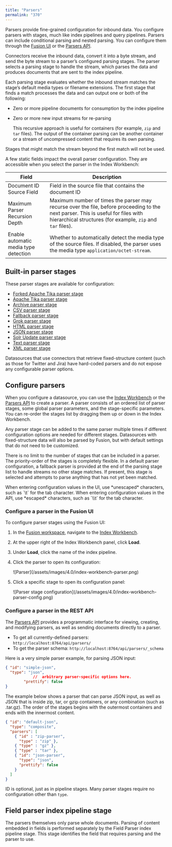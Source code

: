 ```yaml
---
title: "Parsers"
permalink: "370"
---
```


Parsers provide fine-grained configuration for inbound data. You configure parsers with stages, much like index pipelines and query pipelines. Parsers can include conditional parsing and nested parsing. You can configure them through the [Fusion UI](#ui-config) or the [Parsers API](#api-config).

Connectors receive the inbound data, convert it into a byte stream, and send the byte stream to a parser’s configured parsing stages. The parser selects a parsing stage to handle the stream, which parses the data and produces documents that are sent to the index pipeline.

Each parsing stage evaluates whether the inbound stream matches the stage’s default media types or filename extensions. The first stage that finds a match processes the data and can output one or both of the following:

* Zero or more pipeline documents for consumption by the index pipeline
* Zero or more new input streams for re-parsing

  This recursive approach is useful for containers (for example, `zip` and `tar` files). The output of the container parsing can be another container or a stream of uncompressed content that requires its own parsing.

Stages that might match the stream beyond the first match will not be used.

A few static fields impact the overall parser configuration. They are accessible when you select the parser in the Index Workbench:

| Field | Description |
| --- | --- |
| Document ID Source Field | Field in the source file that contains the document ID |
| Maximum Parser Recursion Depth | Maximum number of times the parser may recurse over the file, before proceeding to the next parser. This is useful for files with hierarchical structures (for example, `zip` and `tar` files). |
| Enable automatic media type detection | Whether to automatically detect the media type of the source files. If disabled, the parser uses the media type `application/octet-stream`. |

## Built-in parser stages

These parser stages are available for configuration:

* [Forked Apache Tika parser stage](/fusion-server/4.2/367/forked-apache-tika-parser-stage)
* [Apache Tika parser stage](/fusion-server/4.2/371/apache-tika-parser-stage)
* [Archive parser stage](/fusion-server/4.2/366/archive-parser-stage)
* [CSV parser stage](/fusion-server/4.2/375/csv-parser-stage)
* [Fallback parser stage](/fusion-server/4.2/378/fallback-parser-stage)
* [Grok parser stage](/fusion-server/4.2/373/grok-parser-stage)
* [HTML parser stage](/fusion-server/4.2/374/html-parser-stage)
* [JSON parser stage](/fusion-server/4.2/369/json-parser-stage)
* [Solr Update parser stage](/fusion-server/4.2/368/solr-update-parser-stage)
* [Text parser stage](/fusion-server/4.2/377/text-parser-stage)
* [XML parser stage](/fusion-server/4.2/372/xml-parser-stage)

Datasources that use connectors that retrieve fixed-structure content (such as those for Twitter and Jira) have hard-coded parsers and do not expose any configurable parser options.

## Configure parsers

When you configure a datasource, you can use the [Index Workbench](/fusion-server/4.2/158/index-workbench) or the [Parsers API](/fusion-server/4.2/308/parsers-api) to create a parser. A parser consists of an ordered list of parser stages, some global parser parameters, and the stage-specific parameters. You can re-order the stages list by dragging them up or down in the Index Workbench.

Any parser stage can be added to the same parser multiple times if different configuration options are needed for different stages. Datasources with fixed-structure data will also be parsed by Fusion, but with default settings that do not need to be customized.

There is no limit to the number of stages that can be included in a parser. The priority-order of the stages is completely flexible. In a default parser configuration, a fallback parser is provided at the end of the parsing stage list to handle streams no other stage matches. If present, this stage is selected and attempts to parse anything that has not yet been matched.

<Tip>
When entering configuration values in the UI, use *unescaped* characters, such as `\t` for the tab character. When entering configuration values in the API, use *escaped* characters, such as `\\t` for the tab character.
</Tip>

### Configure a parser in the Fusion UI

To configure parser stages using the Fusion UI:

1. In the [Fusion workspace](/fusion-server/4.2/116/fusion-ui#workspace),
   navigate to the [Index Workbench](/fusion-server/4.2/158/index-workbench).
2. At the upper right of the Index Workbench panel, click **Load**.
3. Under **Load**, click the name of the index pipeline.
4. Click the parser to open its configuration:

   <Frame>![Parser](/assets/images/4.0/index-workbench-parser.png)</Frame>
5. Click a specific stage to open its configuration panel:

   <Frame>![Parser stage configuration](/assets/images/4.0/index-workbench-parser-config.png)</Frame>

### Configure a parser in the REST API

The [Parsers API](/fusion-server/4.2/308/parsers-api) provides a programmatic interface for viewing, creating, and modifying parsers, as well as sending documents directly to a parser.

* To get all currently-defined parsers: `http://localhost:8764/api/parsers/`
* To get the parser schema: `http://localhost:8764/api/parsers/_schema`

Here is a very simple parser example, for parsing JSON input:

```json
{ "id": "simple-json",
  "type": "json",
            //  arbitrary parser-specific options here.
        "prettify": false
}
```

The example below shows a parser that can parse JSON input, as well as JSON that is inside zip, tar, or gzip containers, or any combination (such as .tar.gz). The order of the stages begins with the outermost containers and ends with the innermost content.

```json
{ "id": "default-json",
  "type": "composite",
  "parsers": [
    { "id" : "zip-parser",
      "type" : "zip" },
    { "type" : "gz" },
    { "type" : "tar" },
    { "id": "json-parser",
      "type": "json",
      "prettify": false
    }
  ]
}
```

ID is optional, just as in pipeline stages. Many parser stages require no configuration other than `type`.

## Field parser index pipeline stage

The parsers themselves only parse whole documents. Parsing of content embedded in fields is performed separately by the Field Parser index pipeline stage. This stage identifies the field that requires parsing and the parser to use.